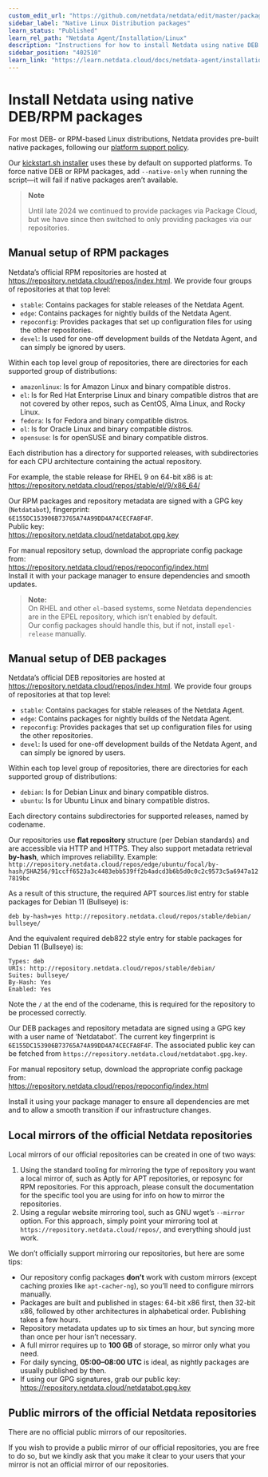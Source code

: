 ```yaml
---
custom_edit_url: "https://github.com/netdata/netdata/edit/master/packaging/installer/methods/packages.md"
sidebar_label: "Native Linux Distribution packages"
learn_status: "Published"
learn_rel_path: "Netdata Agent/Installation/Linux"
description: "Instructions for how to install Netdata using native DEB or RPM packages."
sidebar_position: "402510"
learn_link: "https://learn.netdata.cloud/docs/netdata-agent/installation/linux/native-linux-distribution-packages"
---
```


# Install Netdata using native DEB/RPM packages

For most DEB- or RPM-based Linux distributions, Netdata provides pre-built native packages, following our [platform support policy](/docs/netdata-agent/versions-&-platforms).  

Our [kickstart.sh installer](/docs/netdata-agent/installation/linux) uses these by default on supported platforms. To force native DEB or RPM packages, add `--native-only` when running the script—it will fail if native packages aren’t available.

> **Note**
> 
> Until late 2024 we continued to provide packages via Package Cloud, but we have since then switched to only  providing packages via our repositories.

## Manual setup of RPM packages

Netdata’s official RPM repositories are hosted at <https://repository.netdata.cloud/repos/index.html>. We provide four groups of
repositories at that top level:

- `stable`: Contains packages for stable releases of the Netdata Agent.
- `edge`: Contains packages for nightly builds of the Netdata Agent.
- `repoconfig`: Provides packages that set up configuration files for using the other repositories.
- `devel`: Is used for one-off development builds of the Netdata Agent, and can simply be ignored by users.

Within each top level group of repositories, there are directories for each supported group of distributions:

- `amazonlinux`: Is for Amazon Linux and binary compatible distros.
- `el`: Is for Red Hat Enterprise Linux and binary compatible distros that are not covered by other repos, such
  as CentOS, Alma Linux, and Rocky Linux.
- `fedora`: Is for Fedora and binary compatible distros.
- `ol`: Is for Oracle Linux and binary compatible distros.
- `opensuse`: Is for openSUSE and binary compatible distros.

Each distribution has a directory for supported releases, with subdirectories for each CPU architecture containing the actual repository.  

For example, the stable release for RHEL 9 on 64-bit x86 is at:  
<https://repository.netdata.cloud/repos/stable/el/9/x86_64/>  

Our RPM packages and repository metadata are signed with a GPG key (`Netdatabot`), fingerprint:  
`6E155DC153906B73765A74A99DD4A74CECFA8F4F`.  
Public key:  
<https://repository.netdata.cloud/netdatabot.gpg.key>  

For manual repository setup, download the appropriate config package from:  
<https://repository.netdata.cloud/repos/repoconfig/index.html>  
Install it with your package manager to ensure dependencies and smooth updates.  

> **Note:**  
> On RHEL and other `el`-based systems, some Netdata dependencies are in the EPEL repository, which isn’t enabled by default.  
> Our config packages should handle this, but if not, install `epel-release` manually.

## Manual setup of DEB packages

Netdata’s official DEB repositories are hosted at <https://repository.netdata.cloud/repos/index.html>. 
We provide four groups of repositories at that top level:

- `stable`: Contains packages for stable releases of the Netdata Agent.
- `edge`: Contains packages for nightly builds of the Netdata Agent.
- `repoconfig`: Provides packages that set up configuration files for using the other repositories.
- `devel`: Is used for one-off development builds of the Netdata Agent, and can simply be ignored by users.

Within each top level group of repositories, there are directories for each supported group of distributions:

- `debian`: Is for Debian Linux and binary compatible distros.
- `ubuntu`: Is for Ubuntu Linux and binary compatible distros.

Each directory contains subdirectories for supported releases, named by codename.  

Our repositories use **flat repository** structure (per Debian standards) and are accessible via HTTP and HTTPS. They also support metadata retrieval **by-hash**, which improves reliability. Example:  
`http://repository.netdata.cloud/repos/edge/ubuntu/focal/by-hash/SHA256/91ccff6523a3c4483ebb539ff2b4adcd3b6b5d0c0c2c9573c5a6947a127819bc`

As a result of this structure, the required APT sources.list entry for stable packages for Debian 11 (Bullseye) is:

```text
deb by-hash=yes http://repository.netdata.cloud/repos/stable/debian/ bullseye/
```

And the equivalent required deb822 style entry for stable packages for Debian 11 (Bullseye) is:

```text
Types: deb
URIs: http://repository.netdata.cloud/repos/stable/debian/
Suites: bullseye/
By-Hash: Yes
Enabled: Yes
```

Note the `/` at the end of the codename, this is required for the repository to be processed correctly.

Our DEB packages and repository metadata are signed using a GPG key with a user name of ‘Netdatabot’. The
current key fingerprint is `6E155DC153906B73765A74A99DD4A74CECFA8F4F`. The associated public key can be fetched from
`https://repository.netdata.cloud/netdatabot.gpg.key`.

For manual repository setup, download the appropriate config package from:  
<https://repository.netdata.cloud/repos/repoconfig/index.html>  

Install it using your package manager to ensure all dependencies are met and to allow a smooth transition if our infrastructure changes.

## Local mirrors of the official Netdata repositories

Local mirrors of our official repositories can be created in one of two ways:

1. Using the standard tooling for mirroring the type of repository you want a local mirror of, such as Aptly for
   APT repositories, or reposync for RPM repositories. For this approach, please consult the documentation for
   the specific tool you are using for info on how to mirror the repositories.
2. Using a regular website mirroring tool, such as GNU wget’s `--mirror` option. For this approach, simply point
   your mirroring tool at `https://repository.netdata.cloud/repos/`, and everything should just work.

We don’t officially support mirroring our repositories, but here are some tips:  

- Our repository config packages **don’t** work with custom mirrors (except caching proxies like `apt-cacher-ng`), so you’ll need to configure mirrors manually.  
- Packages are built and published in stages: 64-bit x86 first, then 32-bit x86, followed by other architectures in alphabetical order. Publishing takes a few hours.  
- Repository metadata updates up to six times an hour, but syncing more than once per hour isn’t necessary.  
- A full mirror requires up to **100 GB** of storage, so mirror only what you need.  
- For daily syncing, **05:00–08:00 UTC** is ideal, as nightly packages are usually published by then.  
- If using our GPG signatures, grab our public key:  
  <https://repository.netdata.cloud/netdatabot.gpg.key>

## Public mirrors of the official Netdata repositories

There are no official public mirrors of our repositories.

If you wish to provide a public mirror of our official repositories, you are free to do so, but we kindly ask that you make it clear to your users that your mirror is not an official mirror of our repositories.
